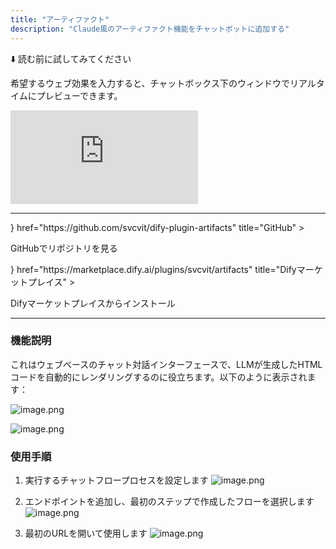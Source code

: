 ```yaml
---
title: "アーティファクト"
description: "Claude風のアーティファクト機能をチャットボットに追加する"
---
```


⬇️ 読む前に試してみてください

<Callout title="使い方">希望するウェブ効果を入力すると、チャットボックス下のウィンドウでリアルタイムにプレビューできます。</Callout>

<iframe
 src="https://instance.hellodify.com/e/bohpf11fe0nwncl3/"
 style={{
   width: '100%',
   minHeight: '500px'
 }}
 frameBorder="0"
 allow="microphone">
</iframe>

---

<Cards>
  <Card 
    icon={<i className="ri-github-fill" />} 
    href="https://github.com/svcvit/dify-plugin-artifacts" 
    title="GitHub"
  >
  <p>GitHubでリポジトリを見る</p>
  </Card>
  <Card 
    icon={<i className="ri-store-2-line" />} 
    href="https://marketplace.dify.ai/plugins/svcvit/artifacts" 
    title="Difyマーケットプレイス"
  >
  <p>Difyマーケットプレイスからインストール</p>
  </Card>
</Cards>

---

### 機能説明

これはウェブベースのチャット対話インターフェースで、LLMが生成したHTMLコードを自動的にレンダリングするのに役立ちます。以下のように表示されます：

![image.png](https://s2.loli.net/2025/05/15/59ADbyazJhSY6ox.png)

![image.png](https://s2.loli.net/2025/05/15/MoxhDfZ8blTpBQI.png)


### 使用手順

1. 実行するチャットフロープロセスを設定します
![image.png](https://s2.loli.net/2025/05/15/EnvoMc9F8IqiSVB.png)

2. エンドポイントを追加し、最初のステップで作成したフローを選択します
![image.png](https://s2.loli.net/2025/05/15/cO1oCtkbdgSH23X.png)

3. 最初のURLを開いて使用します
![image.png](https://s2.loli.net/2025/05/15/4NxBDXYRVkmMyga.png)
